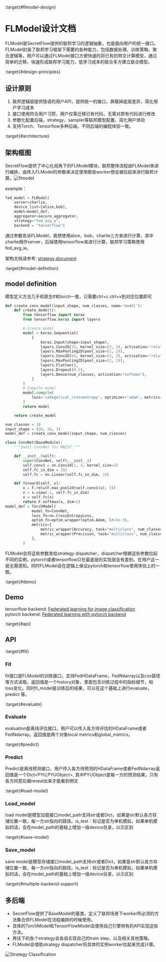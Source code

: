 :target{#flmodel-design}

# FLModel设计文档

FLModel是SecretFlow提供的联邦学习的逻辑抽象，也是面向用户的统一接口。FLModel封装了联邦学习框架下需要的各种能力，包括数据处理，训练策略，聚合逻辑等，用户可以通过FLModel接口方便快速的将已有的明文计算模型，通过简单的迁移，快速形成联邦学习能力，低学习成本的联合多方建立联合模型。

:target{#design-principles}

## 设计原则

1. 联邦逻辑层提供隐语的用户API，提供统一的接口，屏蔽掉底层差异，简化用户学习成本
2. 接口使用符合用户习惯，用户仅需迁移已有代码，无需对原有代码进行修改
3. 参数化配置后端，strategy，sampler等联邦模型配置，简化用户体验
4. 支持Torch、Tensorflow多种后端，不同后端的编程体验一致。

:target{#architecture}

## 架构框图

SecretFlow提供了中心化视角下的FLModel模块，联邦整体流程由FLModel来进行编排，由传入FLModel的参数来决定使用那些worker想会被拉起来进行联邦计算。![flmodel](../../_assets/flmodel.jpg)

example：

```python
fed_model = FLModel(
    server=charlie,
    device_list=[alice,bob],
    model=model_def,
    aggregator=secure_aggregator,
    strategy="fed_avg_w",
    backend = "tensorflow")
```

通过参数告诉FLModel，我想使用alice，bob，charlie三方来进行计算，其中charlie用作server，后端使用tensorflow来进行计算，联邦学习策略使用fed\_avg\_w。

架构文档请参考: [strategy document](strategy.mdx)

:target{#model-definition}

## model definition

模型定义方法几乎和原生tf和torch一致，只需要ctrl+c ctrl+v到对应位置即可

```python
def create_conv_model(input_shape, num_classes, name='model'):
    def create_model():
        from tensorflow import keras
        from tensorflow.keras import layers

        # Create model
        model = keras.Sequential(
            [
                keras.Input(shape=input_shape),
                layers.Conv2D(32, kernel_size=(3, 3), activation="relu"),
                layers.MaxPooling2D(pool_size=(2, 2)),
                layers.Conv2D(64, kernel_size=(3, 3), activation="relu"),
                layers.MaxPooling2D(pool_size=(2, 2)),
                layers.Flatten(),
                layers.Dropout(0.5),
                layers.Dense(num_classes, activation="softmax"),
            ]
        )
        # Compile model
        model.compile(
            loss='categorical_crossentropy', optimizer='adam', metrics=["accuracy"]
        )
        return model

    return create_model

num_classes = 10
input_shape = (28, 28, 1)
model_def = create_conv_model(input_shape, num_classes)
```

```python
class ConvNet(BaseModule):
    """Small ConvNet for MNIST."""

    def __init__(self):
        super(ConvNet, self).__init__()
        self.conv1 = nn.Conv2d(1, 3, kernel_size=3)
        self.fc_in_dim = 192
        self.fc = nn.Linear(self.fc_in_dim, 10)

    def forward(self, x):
        x = F.relu(F.max_pool2d(self.conv1(x), 3))
        x = x.view(-1, self.fc_in_dim)
        x = self.fc(x)
        return F.softmax(x, dim=1)
model_def = TorchModel(
            model_fn=ConvNet,
            loss_fn=nn.CrossEntropyLoss,
            optim_fn=optim_wrapper(optim.Adam, lr=5e-3),
            metrics=[
                metric_wrapper(Accuracy, task="multiclass", num_classes=3, average='micro'),
                metric_wrapper(Precision, task="multiclass", num_classes=3, average='micro'),
            ],
        )
```

FLModel会将这些参数发给strategy dispatcher，dispatcher根据这些参数拉起不同的实例，pytorch或者tensorflow只在最底层的实现层会有差别，在用户这一层无需感知。同时FLModel会在逻辑上保证pytorch和tensorflow使用体验上的一致。

:target{#demo}

## Demo

tensorflow backend: [Federated learning for image classification](../../tutorial/Federate_Learning_for_Image_Classification.mdx)<br />pytorch backend: [Federated learning with pytorch backend](../../tutorial/Federated_Learning_with_Pytorch_backend.mdx)

:target{#api}

## API

:target{#fit}

### Fit

fit接口是FLModel的训练接口，支持FedHDataFrame，FedNdarray以及csv路径等方式读取。返回值是一个history对象，里面包含训练过程中的指标细节，和loss变化。同时fl\_model是训练后的结果，可以在这个基础上进行evaluate，predict 等。

:target{#evaluate}

### Evaluate

evaluation是离线评估接口，用户可以传入各方待评估的HDataFrame或者FedNdarray。返回值是两个对象local metrics和global\_metrics。

:target{#predict}

### Predict

Predict是离线预测接口，用户传入各方待预测的HDataFrame或者FedNdarray返回值是一个Dict\<PYU,PYUObject>, 其中PYUObject是每一方的预测结果，只有各方同意后被reveal出来才能看到明文

:target{#load-model}

### Load\_model

load model是模型加载接口model\_path支持str或者Dict，如果是str默认各方存储位置一致，每一方str指向的路径。is\_test：标记是否为单机模拟，如果单机模拟的话，会在model\_path的基础上增加一级device目录，以示区别

:target{#save-model}

### Save\_model

save model是模型存储接口model\_path支持str或者Dict，如果是str默认各方存储位置一致，每一方str指向的路径。is\_test：标记是否为单机模拟，如果单机模拟的话，会在model\_path的基础上增加一级device目录，以示区别

:target{#multiple-backend-support}

## 多后端

- SecretFlow提供了BaseModel的基类，定义了联邦场景下worker所必须的方法集合供FLModel在流程编排的时候使用。
- 具体的TorchModel和TensorFlowModel会使用自己引擎特有的API实现这些方法。
- 再往下的各个strategy会各自实现自己的train step，以及相关其他策略。
- FLModel会借助strategy dispatcher将具体的实例worker拉起来完成计算。

![Strategy Classification](../../_assets/strategy.png)
